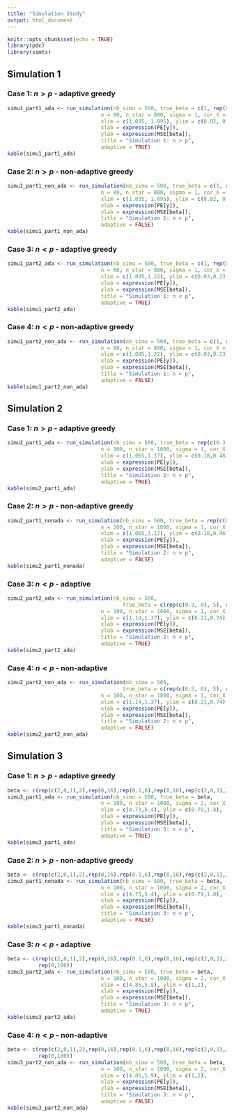```yaml
---
title: "Simulation Study"
output: html_document
---
```


```r
knitr::opts_chunk$set(echo = TRUE)
library(pdc)
library(simts)
```

## Simulation 1 

### Case 1: $n > p$ - adaptive greedy

```r
simu1_part1_ada <- run_simulation(nb_simu = 500, true_beta = c(1, rep(0,58), 1),
                              n = 80, n_star = 800, sigma = 1, cor_X = 0.5,
                              xlim = c(1.035, 1.095), ylim = c(0.02, 0.1),
                              xlab = expression(PE[y]), 
                              ylab = expression(MSE[beta]),
                              title = "Simulation 1: n > p",
                              adaptive = TRUE)
kable(simu1_part1_ada)  
```

### Case 2: $n > p$ - non-adaptive greedy

```r
simu1_part1_non_ada <- run_simulation(nb_simu = 500, true_beta = c(1, rep(0,58), 1),
                              n = 80, n_star = 800, sigma = 1, cor_X = 0.5,
                              xlim = c(1.035, 1.095), ylim = c(0.02, 0.1),
                              xlab = expression(PE[y]),
                              ylab = expression(MSE[beta]), 
                              title = "Simulation 1: n > p",
                              adaptive = FALSE) 
kable(simu1_part1_non_ada) 
```

### Case 3: $n < p$ - adaptive greedy

```r
simu1_part2_ada <- run_simulation(nb_simu = 500, true_beta = c(1, rep(0, 58), 1, rep(0, 100)),
                              n = 80, n_star = 800, sigma = 1, cor_X = 0.5,
                              xlim = c(1.045,1.22), ylim = c(0.03,0.23),
                              xlab = expression(PE[y]), 
                              ylab = expression(MSE[beta]),
                              title = "Simulation 1: n < p",
                              adaptive = TRUE)
kable(simu1_part2_ada) 
```

### Case 4: $n < p$ - non-adaptive greedy

```r
simu1_part2_non_ada <- run_simulation(nb_simu = 500, true_beta = c(1, rep(0, 58), 1, rep(0, 100)),
                              n = 80, n_star = 800, sigma = 1, cor_X = 0.5,
                              xlim = c(1.045,1.22), ylim = c(0.03,0.23),
                              xlab = expression(PE[y]), 
                              ylab = expression(MSE[beta]),
                              title = "Simulation 1: n < p",
                              adaptive = FALSE)
kable(simu1_part2_non_ada) 
```


## Simulation 2

### Case 1: $n > p$ - adaptive greedy

```r
simu2_part1_ada <- run_simulation(nb_simu = 500, true_beta = rep(c(0.3, 0), 5),
                              n = 100, n_star = 1000, sigma = 1, cor_X = 0.75,
                              xlim = c(1.065,1.17), ylim = c(0.18,0.46),
                              xlab = expression(PE[y]),
                              ylab = expression(MSE[beta]), 
                              title = "Simulation 2: n > p",
                              adaptive = TRUE)
kable(simu2_part1_ada) 
```

### Case 2: $n > p$ - non-adaptive greedy

```r
simu2_part1_nonada <- run_simulation(nb_simu = 500, true_beta = rep(c(0.3, 0), 5),
                              n = 100, n_star = 1000, sigma = 1, cor_X = 0.75,
                              xlim = c(1.065,1.17), ylim = c(0.18,0.46),
                              xlab = expression(PE[y]),
                              ylab = expression(MSE[beta]),
                              title = "Simulation 2: n > p", 
                              adaptive = FALSE)
kable(simu2_part1_nonada) 
```

### Case 3: $n < p$ - adaptive

```r
simu2_part2_ada <- run_simulation(nb_simu = 500, 
                                     true_beta = c(rep(c(0.3, 0), 5), rep(0, 100)),
                              n = 100, n_star = 1000, sigma = 1, cor_X = 0.75,
                              xlim = c(1.14,1.37), ylim = c(0.21,0.74),
                              xlab = expression(PE[y]),
                              ylab = expression(MSE[beta]),
                              title = "Simulation 2: n < p", 
                              adaptive = TRUE)
kable(simu2_part2_ada) 
```

### Case 4: $n < p$ - non-adaptive

```r
simu2_part2_non_ada <- run_simulation(nb_simu = 500, 
                                     true_beta = c(rep(c(0.3, 0), 5), rep(0, 100)),
                              n = 100, n_star = 1000, sigma = 1, cor_X = 0.75,
                              xlim = c(1.14,1.37), ylim = c(0.21,0.74),
                              xlab = expression(PE[y]),
                              ylab = expression(MSE[beta]),
                              title = "Simulation 2: n < p", 
                              adaptive = FALSE)
kable(simu2_part2_non_ada) 
```


## Simulation 3

### Case 1: $n > p$ - adaptive greedy

```r
beta <- c(rep(c(2,0,1),2),rep(0,16),rep(0.1,6),rep(0,16),rep(c(2,0,1),2))
simu3_part1_ada <- run_simulation(nb_simu = 500, true_beta = beta,
                              n = 100, n_star = 1000, sigma = 2, cor_X = 0.5,
                              xlim = c(4.73,5.4), ylim = c(0.79,1.8),
                              xlab = expression(PE[y]),
                              ylab = expression(MSE[beta]), 
                              title = "Simulation 3: n > p",
                              adaptive = TRUE)
kable(simu3_part1_ada) 
```

### Case 2: $n > p$ - non-adaptive greedy

```r
beta <- c(rep(c(2,0,1),2),rep(0,16),rep(0.1,6),rep(0,16),rep(c(2,0,1),2))
simu3_part1_nonada <- run_simulation(nb_simu = 500, true_beta = beta,
                              n = 100, n_star = 1000, sigma = 2, cor_X = 0.5,
                              xlim = c(4.73,5.4), ylim = c(0.79,1.8),
                              xlab = expression(PE[y]),
                              ylab = expression(MSE[beta]), 
                              title = "Simulation 3: n > p",
                              adaptive = FALSE)
kable(simu3_part1_nonada) 
```

### Case 3: $n < p$ - adaptive

```r
beta <- c(rep(c(2,0,1),2),rep(0,16),rep(0.1,6),rep(0,16),rep(c(2,0,1),2),
          rep(0,100))
simu3_part2_ada <- run_simulation(nb_simu = 500, true_beta = beta,
                              n = 100, n_star = 1000, sigma = 2, cor_X = 0.5,
                              xlim = c(4.85,5.9), ylim = c(1,2),
                              xlab = expression(PE[y]),
                              ylab = expression(MSE[beta]), 
                              title = "Simulation 3: n < p",
                              adaptive = TRUE)
kable(simu3_part2_ada) 
```



### Case 4: $n < p$ - non-adaptive

```r
beta <- c(rep(c(2,0,1),2),rep(0,16),rep(0.1,6),rep(0,16),rep(c(2,0,1),2),
          rep(0,100))
simu3_part2_non_ada <- run_simulation(nb_simu = 500, true_beta = beta,
                              n = 100, n_star = 1000, sigma = 2, cor_X = 0.5,
                              xlim = c(4.85,5.9), ylim = c(1,2),
                              xlab = expression(PE[y]),
                              ylab = expression(MSE[beta]), 
                              title = "Simulation 3: n < p",
                              adaptive = FALSE)
kable(simu3_part2_non_ada) 
```



